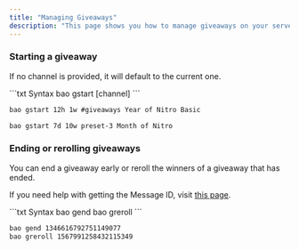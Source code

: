 ```yaml
---
title: "Managing Giveaways"
description: "This page shows you how to manage giveaways on your server."
---
```


### Starting a giveaway
If no channel is provided, it will default to the current one.

<CodeGroup>
```txt Syntax
bao gstart <duration> <winners> <preset> [channel] <prize>
```

```txt Example 1
bao gstart 12h 1w #giveaways Year of Nitro Basic
```


```txt Example 2
bao gstart 7d 10w preset-3 Month of Nitro
```
</CodeGroup>


### Ending or rerolling giveaways 
You can end a giveaway early or reroll the winners of a giveaway that has ended.

If you need help with getting the Message ID, visit [this page](/help/message_id).

<CodeGroup>
```txt Syntax
bao gend <message_id>
bao greroll <message_id>
```

```txt Example
bao gend 1346616792751149077
bao greroll 1567991258432115349
```
</CodeGroup>